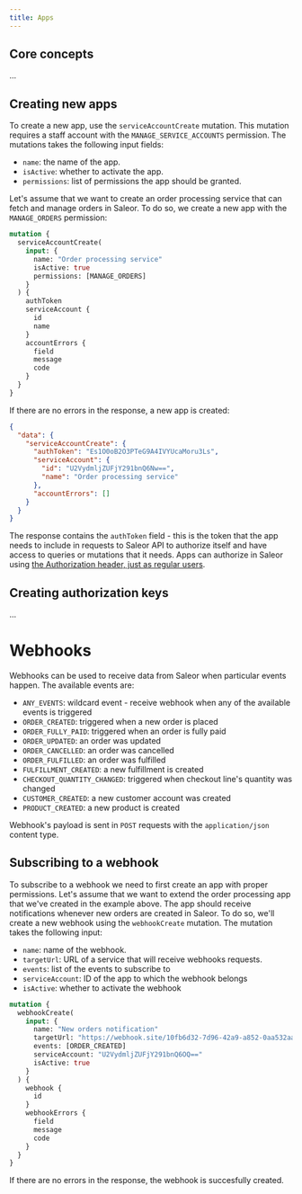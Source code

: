 ```yaml
---
title: Apps
---
```


## Core concepts

...

## Creating new apps

To create a new app, use the `serviceAccountCreate` mutation. This mutation requires a staff account with the `MANAGE_SERVICE_ACCOUNTS` permission. The mutations takes the following input fields:

- `name`: the name of the app.
- `isActive`: whether to activate the app.
- `permissions`: list of permissions the app should be granted.

Let's assume that we want to create an order processing service that can fetch and manage orders in Saleor. To do so, we create a new app with the `MANAGE_ORDERS` permission:

```graphql
mutation {
  serviceAccountCreate(
    input: {
      name: "Order processing service"
      isActive: true
      permissions: [MANAGE_ORDERS]
    }
  ) {
    authToken
    serviceAccount {
      id
      name
    }
    accountErrors {
      field
      message
      code
    }
  }
}
```

If there are no errors in the response, a new app is created:

```json
{
  "data": {
    "serviceAccountCreate": {
      "authToken": "Es1O0oB2O3PTeG9A4IVYUcaMoru3Ls",
      "serviceAccount": {
        "id": "U2VydmljZUFjY291bnQ6Nw==",
        "name": "Order processing service"
      },
      "accountErrors": []
    }
  }
}
```

The response contains the `authToken` field - this is the token that the app needs to include in requests to Saleor API to authorize itself and have access to queries or mutations that it needs. Apps can authorize in Saleor using [the Authorization header, just as regular users](developer/users.mdx#authentication).

## Creating authorization keys

...

# Webhooks

Webhooks can be used to receive data from Saleor when particular events happen. The available events are:

- `ANY_EVENTS`: wildcard event - receive webhook when any of the available events is triggered
- `ORDER_CREATED`: triggered when a new order is placed
- `ORDER_FULLY_PAID`: triggered when an order is fully paid
- `ORDER_UPDATED`: an order was updated
- `ORDER_CANCELLED`: an order was cancelled
- `ORDER_FULFILLED`: an order was fulfilled
- `FULFILLMENT_CREATED`: a new fulfillment is created
- `CHECKOUT_QUANTITY_CHANGED`: triggered when checkout line's quantity was changed
- `CUSTOMER_CREATED`: a new customer account was created
- `PRODUCT_CREATED`: a new product is created

Webhook's payload is sent in `POST` requests with the `application/json` content type.

## Subscribing to a webhook

To subscribe to a webhook we need to first create an app with proper permissions. Let's assume that we want to extend the order processing app that we've created in the example above. The app should receive notifications whenever new orders are created in Saleor. To do so, we'll create a new webhook using the `webhookCreate` mutation. The mutation takes the following input:

- `name`: name of the webhook.
- `targetUrl`: URL of a service that will receive webhooks requests.
- `events`: list of the events to subscribe to
- `serviceAccount`: ID of the app to which the webhook belongs
- `isActive`: whether to activate the webhook

```graphql
mutation {
  webhookCreate(
    input: {
      name: "New orders notification"
      targetUrl: "https://webhook.site/10fb6d32-7d96-42a9-a852-0aa532aad1c3"
      events: [ORDER_CREATED]
      serviceAccount: "U2VydmljZUFjY291bnQ6OQ=="
      isActive: true
    }
  ) {
    webhook {
      id
    }
    webhookErrors {
      field
      message
      code
    }
  }
}
```

If there are no errors in the response, the webhook is succesfully created.
